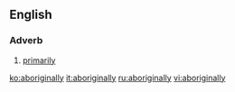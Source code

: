 ==English==

===Adverb===
{{en-adv|-}}

# [[primarily]]

[[ko:aboriginally]]
[[it:aboriginally]]
[[ru:aboriginally]]
[[vi:aboriginally]]